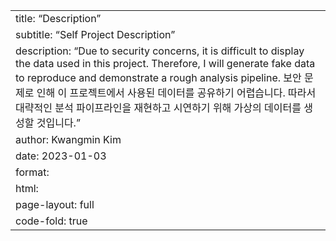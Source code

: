 ---
title: "Description"
subtitle: "Self Project Description"
description: "Due to security concerns, it is difficult to display the data used in this project. Therefore, I will generate fake data to reproduce and demonstrate a rough analysis pipeline. \n 보안 문제로 인해 이 프로젝트에서 사용된 데이터를 공유하기 어렵습니다. 따라서 대략적인 분석 파이프라인을 재현하고 시연하기 위해 가상의 데이터를 생성할 것입니다."
author: Kwangmin Kim
date: 2023-01-03
format: 
  html:
    page-layout: full
    code-fold: true
---